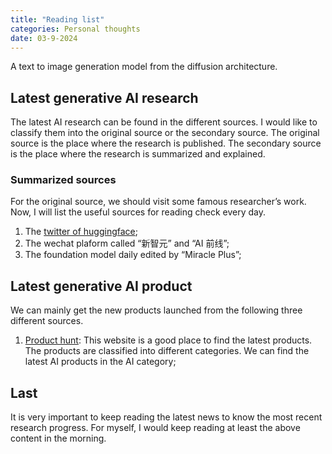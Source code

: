 ```yaml
---
title: "Reading list"
categories: Personal thoughts
date: 03-9-2024
---
```


::: {.callout-tip}
A text to image generation model from the diffusion architecture.
:::

## Latest generative AI research
The latest AI research can be found in the different sources. I would like to classify them into the original source or the secondary source. The original source is the place where the research is published. The secondary source is the place where the research is summarized and explained.

### Summarized sources
For the original source, we should visit some famous researcher's work. Now, I will list the useful sources for reading check every day. 

1. The [twitter of huggingface](https://twitter.com/huggingface);
2. The wechat plaform called "新智元" and "AI 前线";
3. The foundation model daily edited by "Miracle Plus";



## Latest generative AI product

We can mainly get the new products launched from the following three different sources.

1. [Product hunt](https://www.producthunt.com/): This website is a good place to find the latest products. The products are classified into different categories. We can find the latest AI products in the AI category;

## Last
It is very important to keep reading the latest news to know the most recent research progress. For myself, I would keep reading at least the above content in the morning.